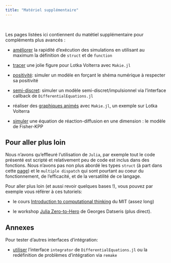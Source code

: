```yaml
---
title: "Matériel supplémentaire"
---
```

\

Les pages listées ici contiennent du matétiel supplémentaire pour compléments plus avancés :

- [améliorer](annexe_swift_rma.qmd) la rapidité d'exécution des simulations en utilisant au maximum la définition de `struct` et de `function`

- [tracer](annexe_LV_makieplot.qmd) une jolie figure pour Lotka Volterra avec `Makie.jl`

- [positivité](annexe_positive.qmd): simuler un modèle en forçant le shéma numérique à respecter sa positivité

- [semi-discret](annexe_semi_discrete.qmd): simuler un modèle semi-discret/impulsionnel via l'interface callback de `DifferentialEquations.jl`

- réaliser des [graphiques animés](annexe_LV_anim.qmd) avec `Makie.jl`, un exemple sur Lotka Volterra

- [simuler](annexe_FisherKPP.qmd) une équation de réaction-diffusion en une dimension : le modèle de Fisher-KPP


## Pour aller plus loin

Nous n'avons qu'effleuré l'utilisation de `Julia`, par exemple tout le code présenté est scripté et relativement peu de code est inclus dans des fonctions. Nous n'avons pas non plus abordé les types `struct` (à part dans cette [page](annexe_swift_rma.qmd)) et le `multiple dispatch` qui sont pourtant au coeur du fonctionnement, de l'efficacité, et de la versatilité  de ce langage.



Pour aller plus loin (et aussi revoir quelques bases !), vous pouvez par exemple vous référer à ces tutoriels:

- le cours [Introduction to computational thinking](https://computationalthinking.mit.edu/Fall23/) du MIT (assez long)

- le workshop [Julia Zero-to-Hero](https://github.com/Datseris/Zero2Hero-JuliaWorkshop) de Georges Datseris (plus direct).


## Annexes

Pour tester d'autres interfaces d'intégration:

- [utiliser](annexe_integrator.qmd) l'interface `integrator` de `DifferentialEquations.jl` ou la redéfinition de problèmes d'intégration via `remake`
